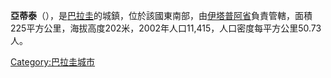 {{Coord|26|40|30|S|55|5|8|W|display=title}}

'''亞蒂泰'''（{{lang-es|Yatytay}}），是[[巴拉圭|巴拉圭]]的城鎮，位於該國東南部，由[[伊塔普阿省|伊塔普阿省]]負責管轄，面積225平方公里，海拔高度202米，2002年人口11,415，人口密度每平方公里50.73人。

{{Paraguay-geo-stub}}
[[Category:巴拉圭城市|Category:巴拉圭城市]]